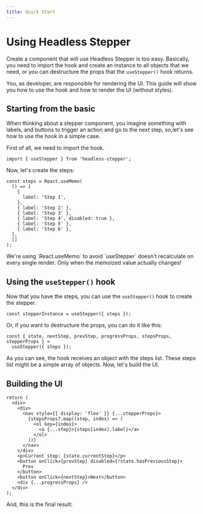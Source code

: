 ```yaml
---
title: Quick Start
---
```



# Using Headless Stepper

Create a component that will use Headless Stepper is too easy. Basically, you need to import the hook and create an instance to all objects that we need, or you can destructure the props that the `useStepper()` hook returns.

You, as developer, are responsible for rendering the UI. This guide will show you how to use the hook and how to render the UI (without styles).

## Starting from the basic

When thinking about a stepper component, you imagine something with labels, and buttons to trigger an action and go to the next step, so,let's see how to use the hook in a simple case.

First of all, we need to import the hook.

```tsx
import { useStepper } from 'headless-stepper';
```

Now, let's create the steps:

```tsx
const steps = React.useMemo(
  () => [
    {
      label: 'Step 1',
    },
    { label: 'Step 2' },
    { label: 'Step 3' },
    { label: 'Step 4', disabled: true },
    { label: 'Step 5' },
    { label: 'Step 6' },
  ],
  []
);
```

<Callout type="warning" emoji="⚠️">
  We're using `React.useMemo` to avoid `useStepper` doesn't recalculate on every
  single render. Only when the memoized value actually changes!
</Callout>

## Using the `useStepper()` hook

Now that you have the steps, you can use the `useStepper()` hook to create the stepper.

```tsx
const stepperInstance = useStepper({ steps });
```

Or, if you want to destructure the props, you can do it like this:

```tsx
const { state, nextStep, prevStep, progressProps, stepsProps, stepperProps } =
  useStepper({ steps });
```

As you can see, the hook receives an object with the steps list. These steps list might be a simple array of objects. Now, let's build the UI.

## Building the UI

```tsx
return (
  <div>
    <div>
      <nav style={{ display: 'flex' }} {...stepperProps}>
        {stepsProps?.map((step, index) => (
          <ol key={index}>
            <a {...step}>{steps[index].label}</a>
          </ol>
        ))}
      </nav>
    </div>
    <p>Current step: {state.currentStep}</p>
    <button onClick={prevStep} disabled={!state.hasPreviousStep}>
      Prev
    </button>
    <button onClick={nextStep}>Next</button>
    <div {...progressProps} />
  </div>
);
```

And, this is the final result:

<br />

<BasicExample />
